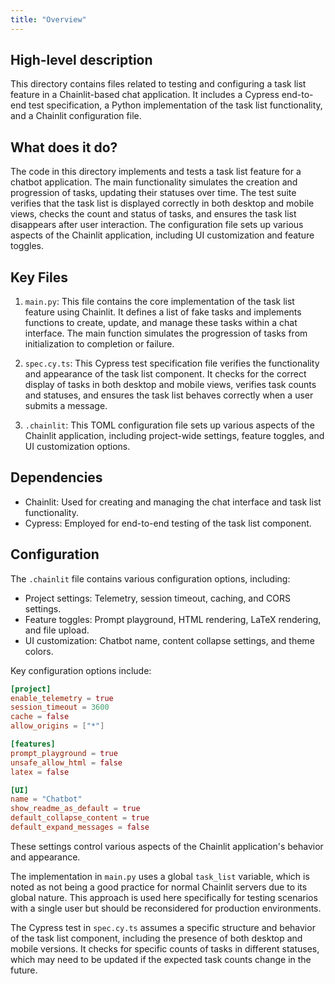 ```yaml
---
title: "Overview"
---
```


## High-level description
This directory contains files related to testing and configuring a task list feature in a Chainlit-based chat application. It includes a Cypress end-to-end test specification, a Python implementation of the task list functionality, and a Chainlit configuration file.

## What does it do?
The code in this directory implements and tests a task list feature for a chatbot application. The main functionality simulates the creation and progression of tasks, updating their statuses over time. The test suite verifies that the task list is displayed correctly in both desktop and mobile views, checks the count and status of tasks, and ensures the task list disappears after user interaction. The configuration file sets up various aspects of the Chainlit application, including UI customization and feature toggles.

## Key Files

1. `main.py`:
   This file contains the core implementation of the task list feature using Chainlit. It defines a list of fake tasks and implements functions to create, update, and manage these tasks within a chat interface. The main function simulates the progression of tasks from initialization to completion or failure.

2. `spec.cy.ts`:
   This Cypress test specification file verifies the functionality and appearance of the task list component. It checks for the correct display of tasks in both desktop and mobile views, verifies task counts and statuses, and ensures the task list behaves correctly when a user submits a message.

3. `.chainlit`:
   This TOML configuration file sets up various aspects of the Chainlit application, including project-wide settings, feature toggles, and UI customization options.

## Dependencies
- Chainlit: Used for creating and managing the chat interface and task list functionality.
- Cypress: Employed for end-to-end testing of the task list component.

## Configuration
The `.chainlit` file contains various configuration options, including:

- Project settings: Telemetry, session timeout, caching, and CORS settings.
- Feature toggles: Prompt playground, HTML rendering, LaTeX rendering, and file upload.
- UI customization: Chatbot name, content collapse settings, and theme colors.

Key configuration options include:

```toml
[project]
enable_telemetry = true
session_timeout = 3600
cache = false
allow_origins = ["*"]

[features]
prompt_playground = true
unsafe_allow_html = false
latex = false

[UI]
name = "Chatbot"
show_readme_as_default = true
default_collapse_content = true
default_expand_messages = false
```

These settings control various aspects of the Chainlit application's behavior and appearance.

The implementation in `main.py` uses a global `task_list` variable, which is noted as not being a good practice for normal Chainlit servers due to its global nature. This approach is used here specifically for testing scenarios with a single user but should be reconsidered for production environments.

The Cypress test in `spec.cy.ts` assumes a specific structure and behavior of the task list component, including the presence of both desktop and mobile versions. It checks for specific counts of tasks in different statuses, which may need to be updated if the expected task counts change in the future.